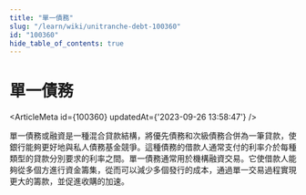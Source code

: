 ```yaml
---
title: "單一債務"
slug: "/learn/wiki/unitranche-debt-100360"
id: "100360"
hide_table_of_contents: true
---
```



# 單一債務

<ArticleMeta id={100360} updatedAt={'2023-09-26 13:58:47'} />
<div className='border-solid border-b border-t-0 my-4 border-[var(--ifm-color-gray-300)]' />

單一債務或融資是一種混合貸款結構，將優先債務和次級債務合併為一筆貸款，使銀行能夠更好地與私人債務基金競爭。這種債務的借款人通常支付的利率介於每種類型的貸款分別要求的利率之間。單一債務通常用於機構融資交易。它使借款人能夠從多個方進行資金籌集，從而可以減少多個發行的成本，通過單一交易過程實現更大的籌款，並促進收購的加速。
